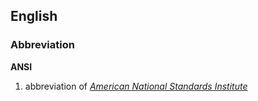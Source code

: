 ==English==
===Abbreviation===
'''ANSI'''
#abbreviation of ''[[w:American National Standards Institute|American National Standards Institute]]''